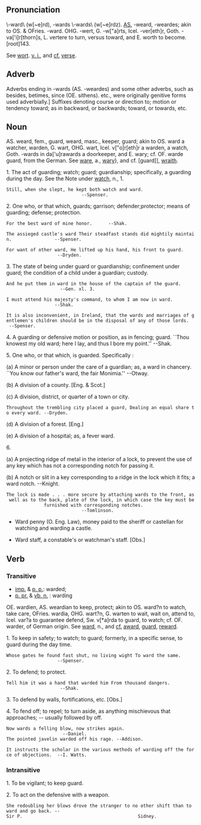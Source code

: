 == Pronunciation ==
\-ward\ (w[~e]rd), -wards \-wards\ (w[~e]rdz).
[[AS.]] -weard, -weardes; akin to OS. & OFries. -ward. OHG. -wert, G.
-w["a]rts, Icel. -ver[eth]r, Goth. -va['i]r[thorn]s, L. vertere to turn, versus toward, and E. worth to become. [root]143.

See [[wort]]. [[v. i.]], and [[cf.]] [[verse]].

== Adverb ==
Adverbs ending in -wards (AS. -weardes) and some other adverbs, such
as besides, betimes, since (OE. sithens). etc., were
originally genitive forms used adverbially.] Suffixes denoting course or direction to; motion or tendency toward; as in backward, or backwards; toward, or towards, etc.

== Noun ==

AS. weard, fem., guard, weard, masc., keeper, guard; akin to OS. ward a watcher, warden, G. wart, OHG. wart, Icel. v["o]r[eth]r a warden, a watch, Goth. -wards in da['u]rawards a doorkeeper, and E. wary; cf. OF. warde guard, from the German. See [[ware]], a., [[wary]]}, and cf. [guard]], [[wraith]].

1. The act of guarding; watch; guard; guardianship; specifically, a guarding during the day. See the Note under [[watch]], n., 1.

 Still, when she slept, he kept both watch and ward.                                               --Spenser.
2. One who, or that which, guards; garrison; defender;protector; means of guarding; defense; protection.

 For the best ward of mine honor.      --Shak.

 The assieged castle's ward Their steadfast stands did mightily maintain.                --Spenser.

 For want of other ward, He lifted up his hand, his front to guard.                       --Dryden.

3. The state of being under guard or guardianship; confinement under guard; the condition of a child under a guardian; custody.

 And he put them in ward in the house of the captain of the guard.                         --Gen. xl. 3.

 I must attend his majesty's command, to whom I am now in ward.                          --Shak.

 It is also inconvenient, in Ireland, that the wards and marriages of gentlemen's children should be in the disposal of any of those lords.   --Spenser.

4. A guarding or defensive motion or position, as in fencing; guard. ``Thou knowest my old ward; here I lay, and thus I  bore my point.'' --Shak.

5. One who, or that which, is guarded. Specifically :

(a) A minor or person under the care of a guardian; as, a ward in chancery. ``You know our father's ward, the fair Monimia.'' --Otway.

(b) A division of a county. [Eng. & Scot.]

(c) A division, district, or quarter of a town or city.

 Throughout the trembling city placed a guard, Dealing an equal share to every ward. --Dryden.

(d) A division of a forest. [Eng.]

(e) A division of a hospital; as, a fever ward.

6.

(a) A projecting ridge of metal in the interior of a lock, to prevent the use of any key which has not a corresponding notch for passing it.

(b) A notch or slit in a key corresponding to a ridge in the lock which it fits; a ward notch. --Knight.

 The lock is made . . . more secure by attaching wards to the front, as well as to the back, plate of the lock, in which case the key must be              furnished with corresponding notches.                                               --Tomlinson.

*Ward penny (O. Eng. Law), money paid to the sheriff or castellan for watching and warding a castle.

*Ward staff, a constable's or watchman's staff. [Obs.]

== Verb ==

=== Transitive===
*[[imp.]] & [[p. p.]]: warded;
*[[p. pr.]] & [[vb. n.]] : warding

OE. wardien, AS. weardian to keep, protect; akin to OS. ward?n to watch, take care, OFries. wardia, OHG. wart?n, G. warten to wait, wait on, attend to, Icel. var?a to guarantee defend, Sw. v[*a]rda to guard, to watch; cf. OF. warder, of German origin. See [[ward]], n., and [[cf.]] [[award]], [[guard]], [[reward]]. 

1. To keep in safety; to watch; to guard; formerly, in a specific sense, to guard during the day time.

 Whose gates he found fast shut, no living wight To ward the same.                        --Spenser.

2. To defend; to protect.

 Tell him it was a hand that warded him From thousand dangers.                             --Shak.

3. To defend by walls, fortifications, etc. [Obs.]

4. To fend off; to repel; to turn aside, as anything mischievous that approaches; -- usually followed by off.

 Now wards a felling blow, now strikes again.                                               --Daniel.
 The pointed javelin warded off his rage. --Addison.

 It instructs the scholar in the various methods of warding off the force of objections.  --I. Watts.

=== Intransitive ===

1. To be vigilant; to keep guard.

2. To act on the defensive with a weapon.

 She redoubling her blows drove the stranger to no other shift than to ward and go back. --Sir P.                                           Sidney.